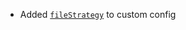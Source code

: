 - Added [`fileStrategy`](/docs/configuration/librechat_yaml/object_structure/config#filestrategy) to custom config
